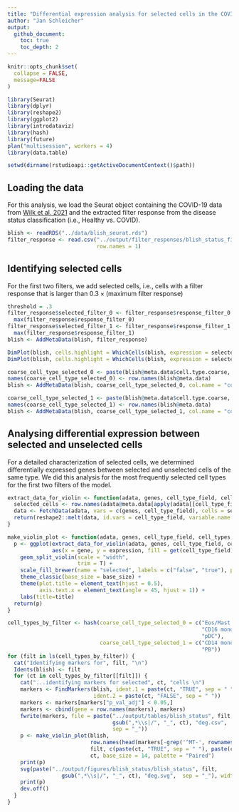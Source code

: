 ```yaml
---
title: "Differential expression analysis for selected cells in the COVID status classification"
author: "Jan Schleicher"
output:
  github_document:
    toc: true
    toc_depth: 2
---
```


```r
knitr::opts_chunk$set(
  collapse = FALSE,
  message=FALSE
)
```

```r
library(Seurat)
library(dplyr)
library(reshape2)
library(ggplot2)
library(introdataviz)
library(hash)
library(future)
plan("multisession", workers = 4)
library(data.table)
```

```r
setwd(dirname(rstudioapi::getActiveDocumentContext()$path))
```

## Loading the data

For this analysis, we load the Seurat object containing the COVID-19 data from [Wilk et al. 2021](https://doi.org/10.1084/jem.20210582) and the extracted filter response from the disease status classification (i.e., Healthy vs. COVID).

```r
blish <- readRDS("../data/blish_seurat.rds")
filter_response <- read.csv("../output/filter_responses/blish_status_filter_response.csv",
                            row.names = 1)
```

## Identifying selected cells

For the first two filters, we add selected cells, i.e., cells with a filter response that is larger than $0.3 \times (\text{maximum filter response})$

```r
threshold = .3
filter_response$selected_filter_0 <- filter_response$response_filter_0 > threshold *
  max(filter_response$response_filter_0)
filter_response$selected_filter_1 <- filter_response$response_filter_1 > threshold *
  max(filter_response$response_filter_1)
blish <- AddMetaData(blish, filter_response)

DimPlot(blish, cells.highlight = WhichCells(blish, expression = selected_filter_0), reduction = "umap")
DimPlot(blish, cells.highlight = WhichCells(blish, expression = selected_filter_1), reduction = "umap")

coarse_cell_type_selected_0 <- paste(blish@meta.data$cell.type.coarse, blish@meta.data$selected_filter_0)
names(coarse_cell_type_selected_0) <- row.names(blish@meta.data)
blish <- AddMetaData(blish, coarse_cell_type_selected_0, col.name = "coarse_cell_type_selected_0")

coarse_cell_type_selected_1 <- paste(blish@meta.data$cell.type.coarse, blish@meta.data$selected_filter_1)
names(coarse_cell_type_selected_1) <- row.names(blish@meta.data)
blish <- AddMetaData(blish, coarse_cell_type_selected_1, col.name = "coarse_cell_type_selected_1")
```
## Analysing differential expression between selected and unselected cells

For a detailed characterization of selected cells, we determined differentially expressed genes between selected and unselected cells of the same type. We did this analysis for the most frequently selected cell types for the first two filters of the model.

```r
extract_data_for_violin <- function(adata, genes, cell_type_field, cell_types) {
  selected_cells <- row.names(adata@meta.data[apply(adata[[cell_type_field]], 1, function(x) x %in% cell_types),])
  data <- FetchData(adata, vars = c(genes, cell_type_field), cells = selected_cells, slot = "data")
  return(reshape2::melt(data, id.vars = cell_type_field, variable.name = "gene", value.name = "expression"))
}

make_violin_plot <- function(adata, genes, cell_type_field, cell_types, title, base_size=12, palette="Set2") {
  p <- ggplot(extract_data_for_violin(adata, genes, cell_type_field, cell_types),
              aes(x = gene, y = expression, fill = get(cell_type_field))) +
    geom_split_violin(scale = "width",
                      trim = T) +
    scale_fill_brewer(name = "selected", labels = c("false", "true"), palette = palette) +
    theme_classic(base_size = base_size) +
    theme(plot.title = element_text(hjust = 0.5),
          axis.text.x = element_text(angle = 45, hjust = 1)) +
    labs(title=title)
  return(p)
}
```

```r
cell_types_by_filter <- hash(coarse_cell_type_selected_0 = c("Eos/Mast Prog",
                                                             "CD16 mono",
                                                             "pDC"),
                             coarse_cell_type_selected_1 = c("CD14 mono",
                                                             "PB"))
for (filt in ls(cell_types_by_filter)) {
  cat("Identifying markers for", filt, "\n")
  Idents(blish) <- filt
  for (ct in cell_types_by_filter[[filt]]) {
    cat("...identifying markers for selected", ct, "cells \n")
    markers <- FindMarkers(blish, ident.1 = paste(ct, "TRUE", sep = " "),
                           ident.2 = paste(ct, "FALSE", sep = " "))
    markers <- markers[markers["p_val_adj"] < 0.05,]
    markers <- cbind(gene = row.names(markers), markers)
    fwrite(markers, file = paste("../output/tables/blish_status", filt,
                                 gsub(",*\\s|/", "_", ct), "deg.csv",
                                 sep = "_"))
    p <- make_violin_plot(blish,
                          row.names(head(markers[-grep('^MT-', rownames(markers)),], n = 6)),
                          filt, c(paste(ct, "TRUE", sep = " "), paste(ct, "FALSE", sep = " ")),
                          ct, base_size = 14, palette = "Paired")
    print(p)
    svg(paste("../output/figures/blish_status/blish_status", filt,
                 gsub(",*\\s|/", "_", ct), "deg.svg",  sep = "_"), width = 4, height = 4)
    print(p)
    dev.off()
  }
}
```

